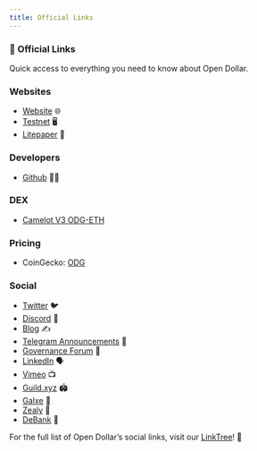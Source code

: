 ```yaml
---
title: Official Links
---
```


### 🔗 Official Links

Quick access to everything you need to know about Open Dollar.

### Websites

* [Website](https://www.opendollar.com/) 🌐
* [Testnet](https://www.opendollar.com/testnet) 🖥️
* [Litepaper](https://www.opendollar.com/lite-paper) 📄

### Developers

* [Github](https://github.com/open-dollar) 👨‍💻

### DEX

* [Camelot V3 ODG-ETH](https://info.camelot.exchange/pair/v3/0xf935263c9950eb2881ff58bd6a76c3d2564a78d5)

### Pricing

* CoinGecko: [ODG](https://www.coingecko.com/en/coins/open-dollar-governance)

### Social

* [Twitter](https://twitter.com/open_dollar) 🐦
* [Discord](https://discord.com/invite/UbTUfuGBrS) 💬
* [Blog](https://mirror.xyz/0x8a81CEeb0a12998616F1aB932cDbc941F0d539E9) ✍️
* [Telegram Announcements](https://t.me/open_dollar) 📢
* [Governance Forum](https://commonwealth.im/open-dollar-governance/discussions) 💬
* [LinkedIn](https://www.linkedin.com/company/opendollar) 🗣️
* [Vimeo](https://vimeo.com/user214116325) 📺
* [Guild.xyz](https://guild.xyz/opendollar) 🏟️
* [Galxe](https://galxe.com/opendollar) 🎯
* [Zealy](https://zealy.io/c/opendollar/questboard) 🎯
* [DeBank](https://debank.com/official/Open_Dollar) 💬

For the full list of Open Dollar’s social links, visit our [LinkTree](https://linktr.ee/opendollar)! 🌳
